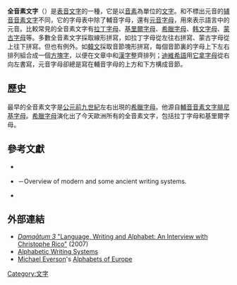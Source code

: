 {{书写系统}}
'''全音素文字'''（{{lang-grc|ἀλφάβητος}}）是[[表音文字|表音文字]]的一種，它是以[[音位|音素]]為單位的[[文字|文字]]。和不標出元音的[[辅音音素文字|辅音音素文字]]不同，它的字母表中除了輔音字母，還有[[元音字母|元音字母]]，用來表示語言中的元音。比較常見的全音素文字有[[拉丁字母|拉丁字母]]、[[基里爾字母|基里爾字母]]、[[希臘字母|希臘字母]]、[[韩文字母|韩文字母]]、[[蒙古字母|蒙古字母]]等。多數全音素文字採取線形拼寫，如拉丁字母從左往右拼寫、蒙古字母從上往下拼寫。但也有例外。如[[韓文|韓文]]採取音節塊形拼寫，每個音節裏的字母上下左右排列組合成一個[[方塊字|方塊字]]，以便在文章中和[[漢字|漢字]]整齊排列；[[迪維希語|迪維希語]]用[[它拿字母|它拿字母]]從右向左書寫，元音字母卻總是寫在輔音字母的上方和下方構成音節。

==歷史==
最早的全音素文字是[[前9世纪|公元前九世紀]]左右出現的[[希臘字母|希臘字母]]。他源自[[輔音音素文字|輔音音素文字]][[腓尼基字母|腓尼基字母]]。[[希臘字母|希臘字母]]演化出了今天歐洲所有的全音素文字，包括拉丁字母和基里爾字母。

==參考文獻==
{{refbegin}}
*{{cite book|author=Coulmas, Florian |title=The Writing Systems of the World |publisher=Blackwell Publishers Ltd. |year=1989 |url=http://books.google.com/?id=VOywmavmZ3UC|isbn=0-631-18028-1}}
*{{cite book|author=Daniels, Peter T.; Bright, William |title=The World's Writing Systems |url=https://archive.org/details/isbn_9780195079937 |publisher=Oxford University Press |year=1996 |isbn=0-19-507993-0 }}－Overview of modern and some ancient writing systems.
*{{cite book|author=Driver, G. R. |title=Semitic Writing (Schweich Lectures on Biblical Archaeology S.) 3Rev Ed |url=https://archive.org/details/semiticwritingfr0000driv |publisher=Oxford University Press |year=1976 |isbn=0-19-725917-0}}
{{refend}}
==外部連結==
{{Wiktionary|alphabet}}
*[https://web.archive.org/web/20131005064742/http://www.uca.edu.ar/esp/sec-ffilosofia/esp/docs-institutos/s-cehao/boletin/damqatum3_eng2007.pdf ''Damqātum 3'' "Language, Writing and Alphabet: An Interview with Christophe Rico"] (2007)
*[http://omniglot.com/writing/alphabetic.htm Alphabetic Writing Systems]{{Wayback|url=http://omniglot.com/writing/alphabetic.htm |date=20100407150823 }}
*[[Michael_Everson|Michael Everson]]'s [http://www.evertype.com/alphabets/index.html Alphabets of Europe]{{Wayback|url=http://www.evertype.com/alphabets/index.html |date=20130528005345 }}

{{Writing systems}}
{{文字列表}}
{{lang-stub}}

[[Category:文字|Category:文字]]